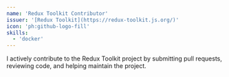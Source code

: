```yaml
---
name: 'Redux Toolkit Contributor'
issuer: '[Redux Toolkit](https://redux-toolkit.js.org/)'
icon: 'ph:github-logo-fill'
skills:
  - 'docker'
---
```


I actively contribute to the Redux Toolkit project by submitting pull requests, reviewing code, and helping maintain the project.
